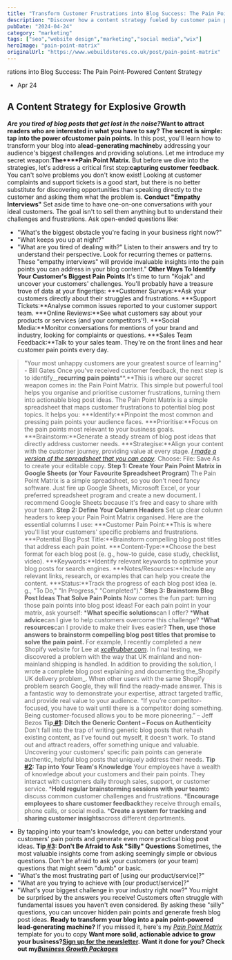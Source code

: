 ```yaml
---
title: "Transform Customer Frustrations into Blog Success: The Pain Point-Powered Content Strategy"
description: "Discover how a content strategy fueled by customer pain points can transform your blog into a lead-generating machine. Master content strategy now!"
pubDate: "2024-04-24"
category: "marketing"
tags: ["seo","website design","marketing","social media","wix"]
heroImage: "pain-point-matrix"
originalUrl: "https://www.webuildstores.co.uk/post/pain-point-matrix"
---
```




<BlogHeroImage src={heroImage} alt="Transform Customer Frustrations into Blog Success: The Pain Point-Powered Content Strategy" />

rations into Blog Success: The Pain Point-Powered Content Strategy
 * Apr 24
## A Content Strategy for Explosive Growth
**_Are you tired of blog posts that get lost in the noise?_**Want to attract readers who are interested in what you have to say? The secret is simple: tap into the power of**customer pain points.**
In this post, you'll learn how to transform your blog into a**lead-generating machine**by addressing your audience's biggest challenges and providing solutions. Let me introduce my secret weapon:**The****Pain Point Matrix**.
But before we dive into the strategies, let's address a critical first step:**capturing customer feedback**. You can't solve problems you don't know exist!
Looking at customer complaints and support tickets is a good start, but there is no better substitute for discovering opportunities than speaking directly to the customer and asking them what the problem is.
**Conduct "Empathy Interviews"**
Set aside time to have one-on-one conversations with your ideal customers. The goal isn't to sell them anything but to understand their challenges and frustrations. Ask open-ended questions like:
 * "What's the biggest obstacle you're facing in your business right now?"
 * "What keeps you up at night?"
 * "What are you tired of dealing with?"
Listen to their answers and try to understand their perspective. Look for recurring themes or patterns. These "empathy interviews" will provide invaluable insights into the pain points you can address in your blog content."
**Other Ways To Identify Your Customer's Biggest Pain Points**
It's time to turn "Kojak" and uncover your customers' challenges. You'll probably have a treasure trove of data at your fingertips:
 ***Customer Surveys:**Ask your customers directly about their struggles and frustrations.
 ***Support Tickets:**Analyse common issues reported to your customer support team.
 ***Online Reviews:**See what customers say about your products or services (and your competitors'!).
 ***Social Media:**Monitor conversations for mentions of your brand and industry, looking for complaints or questions.
 ***Sales Team Feedback:**Talk to your sales team. They're on the front lines and hear customer pain points every day.
> "Your most unhappy customers are your greatest source of learning" - Bill Gates
Once you've received customer feedback, the next step is to identify__**recurring pain points****.**This is where our secret weapon comes in: the Pain Point Matrix. This simple but powerful tool helps you organise and prioritise customer frustrations, turning them into actionable blog post ideas.
The Pain Point Matrix is a simple spreadsheet that maps customer frustrations to potential blog post topics. It helps you:
 ***Identify:**Pinpoint the most common and pressing pain points your audience faces.
 ***Prioritise:**Focus on the pain points most relevant to your business goals.
 ***Brainstorm:**Generate a steady stream of blog post ideas that directly address customer needs.
 ***Strategise:**Align your content with the customer journey, providing value at every stage.
[_I made a version of the spreadsheet that you can copy_](https://docs.google.com/spreadsheets/d/1vg9Ijr2cJN2_rbWtyYqDVySBwJnMe6-nygJUXycJHvE/edit?usp=sharing). Choose: File: Save As to create your editable copy.
**Step 1: Create Your Pain Point Matrix in Google Sheets (or Your Favourite Spreadsheet Program)**
The Pain Point Matrix is a simple spreadsheet, so you don't need fancy software. Just fire up Google Sheets, Microsoft Excel, or your preferred spreadsheet program and create a new document. I recommend Google Sheets because it's free and easy to share with your team.
**Step 2: Define Your Column Headers**
Set up clear column headers to keep your Pain Point Matrix organised. Here are the essential columns I use:
 ***Customer Pain Point:**This is where you'll list your customers' specific problems and frustrations.
 ***Potential Blog Post Title:**Brainstorm compelling blog post titles that address each pain point.
 ***Content-Type:**Choose the best format for each blog post (e. g., how-to guide, case study, checklist, video).
 ***Keywords:**Identify relevant keywords to optimise your blog posts for search engines.
 ***Notes/Resources:**Include any relevant links, research, or examples that can help you create the content.
 ***Status:**Track the progress of each blog post idea (e. g., "To Do," "In Progress," "Completed")."
**Step 3: Brainstorm Blog Post Ideas That Solve Pain Points**
Now comes the fun part: turning those pain points into blog post ideas! For each pain point in your matrix, ask yourself:
 ***What specific solutions**can I offer?
 ***What advice**can I give to help customers overcome this challenge?
 ***What resources**can I provide to make their lives easier?
**Then, use those answers to brainstorm compelling blog post titles that promise to solve the pain point.**
For example, I recently completed a new Shopify website for Lee at [_xcellrubber.com_](http://xcellrubber.com). In final testing, we discovered a problem with the way that UK mainland and non-mainland shipping is handled.
In addition to providing the solution, I wrote a complete blog post explaining and documenting the_Shopify UK delivery problem_. When other users with the same Shopify problem search Google, they will find the ready-made answer.
This is a fantastic way to demonstrate your expertise, attract targeted traffic, and provide real value to your audience.
> “If you’re competitor-focused, you have to wait until there is a competitor doing something. Being customer-focused allows you to be more pioneering.” – Jeff Bezos
**Tip[ #1](https://www.webuildstores.co.uk/blog/hashtags/1): Ditch the Generic Content – Focus on Authenticity**
Don't fall into the trap of writing generic blog posts that rehash existing content, as I've found out myself, it doesn't work. To stand out and attract readers, offer something unique and valuable.
Uncovering your customers' specific pain points can generate authentic, helpful blog posts that uniquely address their needs.
**Tip[ #2](https://www.webuildstores.co.uk/blog/hashtags/2): Tap into Your Team's Knowledge**
Your employees have a wealth of knowledge about your customers and their pain points. They interact with customers daily through sales, support, or customer service.
 ***Hold regular brainstorming sessions with your team**to discuss common customer challenges and frustrations.
 ***Encourage employees to share customer feedback**they receive through emails, phone calls, or social media.
 ***Create a system for tracking and sharing customer insights**across different departments.
 * By tapping into your team's knowledge, you can better understand your customers' pain points and generate even more practical blog post ideas.
**Tip[ #3](https://www.webuildstores.co.uk/blog/hashtags/3): Don't Be Afraid to Ask "Silly" Questions**
Sometimes, the most valuable insights come from asking seemingly simple or obvious questions. Don't be afraid to ask your customers (or your team) questions that might seem "dumb" or basic.
 * "What's the most frustrating part of [using our product/service]?"
 * "What are you trying to achieve with [our product/service]?"
 * "What's your biggest challenge in your industry right now?"
You might be surprised by the answers you receive! Customers often struggle with fundamental issues you haven't even considered. By asking these "silly" questions, you can uncover hidden pain points and generate fresh blog post ideas.
**Ready to transform your blog into a pain point-powered lead-generating machine?**
If you missed it, here's my [_Pain Point Matrix_](https://docs.google.com/spreadsheets/d/1vg9Ijr2cJN2_rbWtyYqDVySBwJnMe6-nygJUXycJHvE/edit?usp=sharing) template for you to copy
**Want more solid, actionable advice to grow your business?**[**Sign up for the newsletter**](https://webuildstores.co.uk/#newsletter)**.**
**Want it done for you? Check out my**[**_Business Growth Packages_**](https://www.webuildstores.co.uk/new-home-page)
